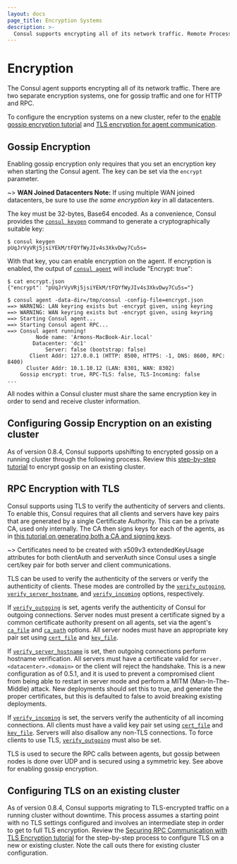 ```yaml
---
layout: docs
page_title: Encryption Systems
description: >-
  Consul supports encrypting all of its network traffic. Remote Process Calls (RPCs) between client and server agents can be encrypted with TLS and authenticated with certificates. Gossip communication between all agents can also be encrypted.
---
```


# Encryption

The Consul agent supports encrypting all of its network traffic. There are two separate encryption systems, one for gossip traffic and one for HTTP and RPC.

To configure the encryption systems on a new cluster, refer to the [enable gossip encryption tutorial](/consul/tutorials/security/gossip-encryption-secure?utm_source=consul.io&utm_medium=docs) and [TLS encryption for agent communication](/consul/tutorials/security/tls-encryption-secure?utm_source=docs).

## Gossip Encryption

Enabling gossip encryption only requires that you set an encryption key when starting the Consul agent. The key can be set via the `encrypt` parameter.

~> **WAN Joined Datacenters Note:** If using multiple WAN joined datacenters, be sure to use _the same encryption key_ in all datacenters.

The key must be 32-bytes, Base64 encoded. As a convenience, Consul provides the [`consul keygen`](/consul/commands/keygen) command to generate a cryptographically suitable key:

```shell-session
$ consul keygen
pUqJrVyVRj5jsiYEkM/tFQYfWyJIv4s3XkvDwy7Cu5s=
```

With that key, you can enable encryption on the agent. If encryption is enabled, the output of [`consul agent`](/consul/commands/agent) will include "Encrypt: true":

```shell-session
$ cat encrypt.json
{"encrypt": "pUqJrVyVRj5jsiYEkM/tFQYfWyJIv4s3XkvDwy7Cu5s="}

$ consul agent -data-dir=/tmp/consul -config-file=encrypt.json
==> WARNING: LAN keyring exists but -encrypt given, using keyring
==> WARNING: WAN keyring exists but -encrypt given, using keyring
==> Starting Consul agent...
==> Starting Consul agent RPC...
==> Consul agent running!
         Node name: 'Armons-MacBook-Air.local'
        Datacenter: 'dc1'
            Server: false (bootstrap: false)
       Client Addr: 127.0.0.1 (HTTP: 8500, HTTPS: -1, DNS: 8600, RPC: 8400)
      Cluster Addr: 10.1.10.12 (LAN: 8301, WAN: 8302)
    Gossip encrypt: true, RPC-TLS: false, TLS-Incoming: false
...
```

All nodes within a Consul cluster must share the same encryption key in order to send and receive cluster information.

## Configuring Gossip Encryption on an existing cluster

As of version 0.8.4, Consul supports upshifting to encrypted gossip on a running cluster through the following process. Review this [step-by-step tutorial](/consul/tutorials/security/gossip-encryption-secure?utm_source=consul.io&utm_medium=docs#enable-gossip-encryption-existing-cluster) to encrypt gossip on an existing cluster.

## RPC Encryption with TLS

Consul supports using TLS to verify the authenticity of servers and clients. To enable this, Consul requires that all clients and servers have key pairs that are generated by a single Certificate Authority. This can be a private CA, used only internally. The CA then signs keys for each of the agents, as in [this tutorial on generating both a CA and signing keys](/consul/tutorials/security/tls-encryption-secure?utm_source=docs).

~> Certificates need to be created with x509v3 extendedKeyUsage attributes for both clientAuth and serverAuth since Consul uses a single cert/key pair for both server and client communications.

TLS can be used to verify the authenticity of the servers or verify the authenticity of clients. These modes are controlled by the [`verify_outgoing`](/consul/docs/agent/config/config-files#tls_internal_rpc_verify_outgoing), [`verify_server_hostname`](/consul/docs/agent/config/config-files#tls_internal_rpc_verify_server_hostname), and [`verify_incoming`](/consul/docs/agent/config/config-files#tls_internal_rpc_verify_incoming) options, respectively.

If [`verify_outgoing`](/consul/docs/agent/config/config-files#tls_internal_rpc_verify_outgoing) is set, agents verify the authenticity of Consul for outgoing connections. Server nodes must present a certificate signed by a common certificate authority present on all agents, set via the agent's [`ca_file`](/consul/docs/agent/config/config-files#tls_internal_rpc_ca_file) and [`ca_path`](/consul/docs/agent/config/config-files#tls_internal_rpc_ca_path) options. All server nodes must have an appropriate key pair set using [`cert_file`](/consul/docs/agent/config/config-files#tls_internal_rpc_cert_file) and [`key_file`](/consul/docs/agent/config/config-files#tls_internal_rpc_key_file).

If [`verify_server_hostname`](/consul/docs/agent/config/config-files#tls_internal_rpc_verify_server_hostname) is set, then outgoing connections perform hostname verification. All servers must have a certificate valid for `server.<datacenter>.<domain>` or the client will reject the handshake. This is a new configuration as of 0.5.1, and it is used to prevent a compromised client from being able to restart in server mode and perform a MITM (Man-In-The-Middle) attack. New deployments should set this to true, and generate the proper certificates, but this is defaulted to false to avoid breaking existing deployments.

If [`verify_incoming`](/consul/docs/agent/config/config-files#tls_internal_rpc_verify_incoming) is set, the servers verify the authenticity of all incoming connections. All clients must have a valid key pair set using [`cert_file`](/consul/docs/agent/config/config-files#tls_internal_rpc_cert_file) and [`key_file`](/consul/docs/agent/config/config-files#tls_internal_rpc_key_file). Servers will also disallow any non-TLS connections. To force clients to use TLS, [`verify_outgoing`](/consul/docs/agent/config/config-files#tls_internal_rpc_verify_outgoing) must also be set.

TLS is used to secure the RPC calls between agents, but gossip between nodes is done over UDP and is secured using a symmetric key. See above for enabling gossip encryption.

## Configuring TLS on an existing cluster

As of version 0.8.4, Consul supports migrating to TLS-encrypted traffic on a running cluster without downtime. This process assumes a starting point with no TLS settings configured and involves an intermediate step in order to get to full TLS encryption. Review the [Securing RPC Communication with TLS Encryption tutorial](/consul/tutorials/security/tls-encryption-secure?utm_source=docs) for the step-by-step process to configure TLS on a new or existing cluster. Note the call outs there for existing cluster configuration.